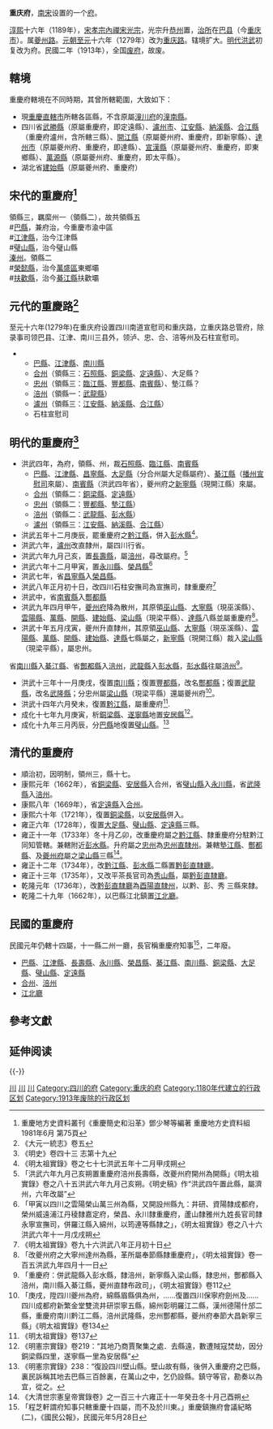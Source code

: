 '''重庆府'''，[[南宋|南宋]]设置的一个[[府_(行政区划)|府]]。

[[淳熙|淳熙]]十六年（1189年），[[宋孝宗|宋孝宗]][[內禪|內禪]][[宋光宗|宋光宗]]，光宗升[[恭州_(北宋)|恭州]]置，[[治所|治所]]在[[巴县_(北周)|巴县]]（今[[重庆市|重庆市]]）。属[[夔州路|夔州路]]。[[元朝|元朝]][[至元_(忽必烈)|至元]]十六年（1279年）改为[[重庆路|重庆路]]。辖境扩大。[[明代|明代]][[洪武|洪武]]初复改为府。民國二年（1913年），全国[[废府州厅改县|废府]]，故废。

== 轄境 ==
重慶府轄境在不同時期，其曾所轄範圍，大致如下：
* 現[[重慶直轄市|重慶直轄市]]所轄各區縣，不含原屬[[潼川府|潼川府]]的[[潼南縣|潼南縣]]。
* 四川省[[武勝縣|武勝縣]]（原屬重慶府，即定遠縣）、[[瀘州市|瀘州市]]、[[江安縣|江安縣]]、[[納溪縣|納溪縣]]、[[合江縣|合江縣]]（重慶府瀘州，含所轄三縣）、[[開江縣|開江縣]]（原屬夔州府、重慶府，即新寧縣）、[[達州市|達州市]]（原屬夔州府、重慶府，即達縣）、[[宣漢縣|宣漢縣]]（原屬夔州府、重慶府，即東鄉縣）、[[萬源縣|萬源縣]]（原屬夔州府、重慶府，即太平縣）。
* 湖北省[[建始縣|建始縣]]（原屬夔州府、重慶府）

== 宋代的重慶府<ref>重慶地方史資料叢刊《重慶簡史和沿革》鄧少琴等編著 重慶地方史資料組 1981年6月 第75頁</ref> ==
領縣三，羈縻州一（領縣二），故共領縣五<br />
#[[巴县_(北周)|巴縣]]，兼府治，今重慶市渝中區<br />
#[[江津縣|江津縣]]，治今江津縣<br />
#[[璧山縣|璧山縣]]，治今璧山縣<br />
[[溱州|溱州]]。領縣二<br />
#[[榮懿縣|榮懿縣]]，治今[[萬盛區|萬盛區]]東鄉壩<br />
#[[扶歡縣|扶歡縣]]，治今[[綦江縣|綦江縣]]扶歡壩<br />

== 元代的重慶路<ref>《大元一統志》卷五</ref> ==
至元十六年(1279年)在重庆府设置四川南道宣慰司和重庆路，立重庆路总管府，除录事司领巴县、江津、南川三县外，领泸、忠、合、涪等州及石柱宣慰司。
**[[巴县_(北周)|巴縣]]、[[江津縣|江津縣]]、[[南川縣|南川縣]]
**[[合州|合州]]（領縣三：[[石照縣|石照縣]]、[[銅梁縣|銅梁縣]]、[[定遠縣_(四川省)|定遠縣]]）、大足縣？
**[[忠州|忠州]]（領縣三：[[臨江縣|臨江縣]]、[[豐都縣|豐都縣]]、[[南賓縣_(忠州)|南賓縣]]）、墊江縣？
**[[涪州|涪州]]（領縣一：[[武龍縣|武龍縣]]）
**[[瀘州|瀘州]]（領縣三：[[江安縣|江安縣]]、[[納溪縣|納溪縣]]、[[合江縣|合江縣]]）
**石柱宣慰司

== 明代的重慶府<ref>《明史》卷四十三 志第十九</ref> ==
* 洪武四年，為府，領縣、州，裁[[石照縣|石照縣]]、[[臨江縣|臨江縣]]、[[南賓縣_(忠州)|南賓縣]]
**[[巴县_(北周)|巴縣]]、[[江津縣|江津縣]]、[[昌寧縣|昌寧縣]]、[[大足縣|大足縣]]（分合州屬大足縣屬府）、[[綦江縣|綦江縣]]（[[播州宣慰司|播州宣慰司]]來屬）、[[南賓縣_(忠州)|南賓縣]]（洪武四年省），夔州府之[[新寧縣_(四川省)|新寧縣]]（現開江縣）來屬。
**[[合州|合州]]（領縣二：[[銅梁縣|銅梁縣]]、[[定遠縣_(四川省)|定遠縣]]）
**[[忠州|忠州]]（領縣二：[[豐都縣|豐都縣]]、[[墊江縣|墊江縣]]）
**[[涪州|涪州]]（領縣二：[[武龍縣|武龍縣]]、[[彭水縣|彭水縣]]）
**[[瀘州|瀘州]]（領縣三：[[江安縣|江安縣]]、[[納溪縣|納溪縣]]、[[合江縣|合江縣]]）
* 洪武五年十二月庚辰，罷重慶府之[[黔江縣|黔江縣]]，併入[[彭水縣|彭水縣]]<ref>《明太祖實錄》卷之七十七洪武五年十二月甲戌朔</ref>。
* 洪武六年，[[瀘州|瀘州]]改直隸州，屬四川行省。
* 洪武六年九月己亥，置[[長壽縣|長壽縣]]，屬[[涪州|涪州]]，尋改屬府。<ref>「洪武六年九月己亥朔置重慶府涪州長壽縣，改夔州府開州為開縣」《明太祖實錄》卷之八十五洪武六年九月己亥朔。《明史稿》作“洪武四午置此縣，屬濟州，六年改屬”</ref>
* 洪武六年十二月甲寅，置[[永川縣|永川縣]]、[[榮昌縣|榮昌縣]]<ref>「甲寅以四川之雲陽榮山萬三州為縣，又開設州縣九：井研、資陽隸成都府，榮州威遠浦江丹稜隸嘉定府，榮昌、永川隸重慶府，蘆山隸雅州九姓長官司隸永寧宣撫司，併羅江縣入綿州，以筠連等縣隸之」，《明太祖實錄》卷之八十六洪武六年十一月戊戌朔</ref>
* 洪武七年，省[[昌寧縣|昌寧縣]]入[[榮昌縣|榮昌縣]]。
* 洪武八年正月初十日，改四川石柱安撫司為宣撫司，隸重慶府<ref>《明太祖實錄》卷九十六洪武八年正月初十日</ref>
* 洪武中，省[[南賓縣_(忠州)|南賓縣]]入[[酆都縣|酆都縣]]
* 洪武九年四月甲午，[[夔州府|夔州府]]降為散州，其原領[[巫山縣|巫山縣]]、[[大寧縣_(四川省)|大寧縣]]（現巫溪縣）、[[雲陽縣|雲陽縣]]、[[萬縣|萬縣]]、[[開縣|開縣]]、[[建始縣|建始縣]]、[[梁山縣_(四川省)|梁山縣]]（現梁平縣）、[[達縣|達縣]]八縣並屬重慶府<ref>「改夔州府之大寧州達州為縣，革所屬奉節縣隸重慶府」，《明太祖實錄》卷一百五洪武九年四月十一日</ref>。
* 洪武十年五月戌寅，夔州升直隸州，其原領[[巫山縣|巫山縣]]、[[大寧縣_(四川省)|大寧縣]]（現巫溪縣）、[[雲陽縣|雲陽縣]]、[[萬縣|萬縣]]、[[開縣|開縣]]、[[建始縣|建始縣]]、[[達縣|達縣]]七縣屬之，[[新寧縣_(四川省)|新寧縣]]（現開江縣）裁入[[梁山縣_(四川省)|梁山縣]]（現梁平縣），屬忠州。
省[[南川縣|南川縣]]入[[綦江縣|綦江縣]]、省[[酆都縣|酆都縣]]入[[涪州|涪州]]，[[武龍縣|武龍縣]]入[[彭水縣|彭水縣]]，[[彭水縣|彭水縣]]往屬[[涪州|涪州]]<ref>「重慶府：併武龍縣入彭水縣，隸涪州，新寧縣入梁山縣，隸忠州，酆都縣入涪州，南川縣入綦江縣，夔州直隸布政司」，《明太祖實錄》卷112</ref>。
* 洪武十三年十一月庚戌，復置[[南川縣|南川縣]]；復置[[豐都縣|豐都縣]]，改名[[酆都縣|酆都縣]]；復置[[武龍縣|武龍縣]]，改名[[武隆縣|武隆縣]]；分忠州屬[[梁山縣_(四川省)|梁山縣]]（現梁平縣）還屬夔州府<ref>「庚戌，陞四川夔州為府，綿縣眉縣俱為州，……復置四川保寧府劍州及……四川成都府新繁金堂雙流井研崇寧五縣，綿州彰明羅江二縣，漢州德陽什邡二縣，重慶府南川黔江二縣，涪州武隆縣，忠州酆都縣，夔州府奉節大昌新寧三縣」《明太祖實錄》卷134</ref>。
* 洪武十四年六月癸未，復置[[黔江縣|黔江縣]]，屬重慶府<ref>《明太祖實錄》卷137</ref>.
* 成化十七年九月庚寅，析[[銅梁縣|銅梁縣]]、[[遂寧縣|遂寧縣]]地置[[安居县_(明朝)|安居縣]]<ref>《明憲宗實錄》卷219：“其地乃商賈聚集之處．去縣遠，數遭賊寇焚劫，因分銅梁縣四里，遂寧縣一里為安居縣”</ref>。
* 成化十九年三月丙辰，分[[巴縣|巴縣]]地復置[[璧山縣|璧山縣]]。<ref>《明憲宗實錄》238：“復設四川壁山縣。壁山故有縣，後併入重慶府之巴縣，裏民訴稱其地去巴縣三百餘裏，在萬山之中，乞仍設縣。鎮守等官，勘奏以為宜，從之。</ref>

== 清代的重慶府 ==
* 順治初，因明制，領州三，縣十七。
* 康熙元年（1662年），省[[銅梁縣|銅梁縣]]、[[安居县_(明朝)|安居縣]]入合州，省[[璧山縣|璧山縣]]入[[永川縣|永川縣]]，省[[武隆縣|武隆縣]]入[[涪州|涪州]]。
* 康熙八年（1669年），省[[定遠縣_(四川省)|定遠縣]]入[[合州|合州]]。
* 康熙六十年（1721年），復置[[銅梁縣|銅梁縣]]，以[[安居縣|安居縣]]併入。
* 雍正六年（1728年），復置[[大足縣|大足縣]]、[[璧山縣|璧山縣]]、[[定遠縣_(四川省)|定遠縣]]三縣。
* 雍正十一年（1733年）冬十月乙卯，改重慶府屬之[[黔江縣|黔江縣]]、隸重慶府分駐黔江同知管轄。兼轄附近[[彭水縣|彭水縣]]。升府屬之[[忠州|忠州]]為[[忠州直隸州|忠州直隸州]]。兼轄[[墊江縣|墊江縣]]、[[酆都縣|酆都縣]]、及[[夔州府|夔州府]]屬之[[梁山縣|梁山縣]]三縣<ref>《大清世宗憲皇帝實錄卷》之一百三十六雍正十一年癸丑冬十月己酉朔</ref>。
* 雍正十二年（1734年），改[[黔江縣|黔江縣]]、[[彭水縣|彭水縣]]二縣置[[黔彭直隸廳|黔彭直隸廳]]。
* 雍正十三年（1735年），又改平茶長官司為[[秀山縣|秀山縣]]，屬[[黔彭直隸廳|黔彭直隸廳]]。
* 乾隆元年（1736年），改[[黔彭直隸廳|黔彭直隸廳]]為[[酉陽直隸州|酉陽直隸州]]，以黔、彭、秀 三縣來隸。
* 乾隆二十九年（1662年），以巴縣江北鎮置[[江北廳|江北廳]]。

== 民國的重慶府 ==
民國元年仍轄十四屬，十一縣二州一廳，長官稱重慶府知事<ref>「程芝軒謂府知事只轄重慶十四屬，而不及於川東。」重慶鎮撫府會議紀略(二)，《國民公報》，民國元年5月28日</ref>，二年廢。
* [[巴县_(北周)|巴縣]]、[[江津縣|江津縣]]、[[長壽縣|長壽縣]]、[[永川縣|永川縣]]、[[榮昌縣|榮昌縣]]、[[綦江縣|綦江縣]]、[[南川縣|南川縣]]、[[銅梁縣|銅梁縣]]、[[大足縣|大足縣]]、[[璧山縣|璧山縣]]、[[定遠縣|定遠縣]]
* [[合州|合州]]、[[涪州|涪州]]
* [[江北廳|江北廳]]

== 參考文獻 ==
{{Reflist|2}}
== 延伸阅读 ==
{{Wikisource further reading}}
{{-}}
{{南宋行政区划|nocat}}
{{明朝行政区划|nocat}}
{{清朝四川省行政區劃|nocat}}
[[Category:南宋的府|川]]
[[Category:明朝的府|川]]
[[Category:清朝的府|川]]
[[Category:四川的府|Category:四川的府]]
[[Category:重庆的府|Category:重庆的府]]
[[Category:1180年代建立的行政区划|Category:1180年代建立的行政区划]]
[[Category:1913年废除的行政区划|Category:1913年废除的行政区划]]